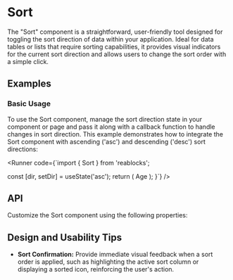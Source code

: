 
<Meta of={SortStories} />

# Sort

The "Sort" component is a straightforward, user-friendly tool designed for toggling the sort direction of data within your application.
Ideal for data tables or lists that require sorting capabilities, it provides visual indicators for the current sort direction and allows users to change the sort order with a simple click.

## Examples

### Basic Usage

To use the Sort component, manage the sort direction state in your component or page and pass it along with a callback function to handle changes in sort direction.
This example demonstrates how to integrate the Sort component with ascending ('asc') and descending ('desc') sort directions:

<Runner code={`import { Sort } from 'reablocks';

  const [dir, setDir] = useState<SortDirection>('asc');
  return (
    <Sort direction={dir} onSort={setDir}>
      Age
    </Sort>
  );
}`}
/>

## API

Customize the Sort component using the following properties:

<PropsTable name="Sort" />

## Design and Usability Tips

- **Sort Confirmation:** Provide immediate visual feedback when a sort order is applied, such as highlighting the active sort column or displaying a sorted icon, reinforcing the user's action.
